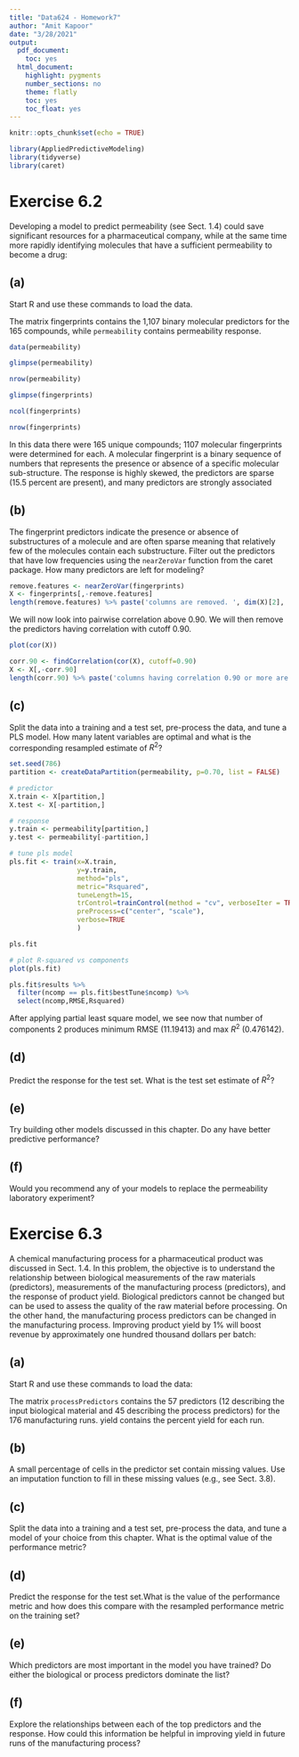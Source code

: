 ```yaml
---
title: "Data624 - Homework7"
author: "Amit Kapoor"
date: "3/28/2021"
output:
  pdf_document:
    toc: yes
  html_document:
    highlight: pygments
    number_sections: no
    theme: flatly
    toc: yes
    toc_float: yes
---
```


```r
knitr::opts_chunk$set(echo = TRUE)
```


```r

library(AppliedPredictiveModeling)
library(tidyverse)
library(caret)


```



# Exercise 6.2
Developing a model to predict permeability (see Sect. 1.4) could save significant resources for a pharmaceutical company, while at the same time more rapidly identifying molecules that have a sufficient permeability to become a drug:

## (a)
Start R and use these commands to load the data.

The matrix fingerprints contains the 1,107 binary molecular predictors for the 165 compounds, while `permeability` contains permeability response.


```r
data(permeability)
```



```r
glimpse(permeability)
```

```r
nrow(permeability)
```

```r
glimpse(fingerprints)
```


```r
ncol(fingerprints)
```


```r
nrow(fingerprints)
```


In this data there were 165 unique compounds; 1107 molecular fingerprints were determined for each. A molecular fingerprint is a binary sequence of numbers that represents the presence or absence of a specific molecular sub-structure. The response is highly skewed, the predictors are sparse (15.5 percent are present), and many predictors are strongly associated




## (b)
The fingerprint predictors indicate the presence or absence of substructures of a molecule and are often sparse meaning that relatively few of the molecules contain each substructure. Filter out the predictors that have low frequencies using the `nearZeroVar` function from the caret package. How many predictors are left for modeling?


```r
remove.features <- nearZeroVar(fingerprints)
X <- fingerprints[,-remove.features]
length(remove.features) %>% paste('columns are removed. ', dim(X)[2], ' predictors are left for modeling.') %>% print()
```


We will now look into pairwise correlation above 0.90. We will then remove the predictors having correlation with cutoff 0.90.


```r
plot(cor(X))
```


```r
corr.90 <- findCorrelation(cor(X), cutoff=0.90)
X <- X[,-corr.90]
length(corr.90) %>% paste('columns having correlation 0.90 or more are removed. ', dim(X)[2], ' predictors are left for modeling.') %>% print()
```





## (c)
Split the data into a training and a test set, pre-process the data, and tune a PLS model. How many latent variables are optimal and what is the corresponding resampled estimate of $R^2$?


```r
set.seed(786)
partition <- createDataPartition(permeability, p=0.70, list = FALSE)

# predictor
X.train <- X[partition,]
X.test <- X[-partition,]

# response 
y.train <- permeability[partition,]
y.test <- permeability[-partition,]

# tune pls model 
pls.fit <- train(x=X.train,
                 y=y.train,
                 method="pls",
                 metric="Rsquared",
                 tuneLength=15, 
                 trControl=trainControl(method = "cv", verboseIter = TRUE),
                 preProcess=c("center", "scale"), 
                 verbose=TRUE
                 )

pls.fit
```



```r
# plot R-squared vs components
plot(pls.fit)
```


```r
pls.fit$results %>% 
  filter(ncomp == pls.fit$bestTune$ncomp) %>% 
  select(ncomp,RMSE,Rsquared)
```


After applying partial least square model, we see now that number of components 2 produces minimum RMSE (11.19413) and max $R^2$ (0.476142).



## (d)
Predict the response for the test set. What is the test set estimate of $R^2$?



## (e)
Try building other models discussed in this chapter. Do any have better predictive performance?


## (f)
Would you recommend any of your models to replace the permeability laboratory experiment?





# Exercise 6.3
A chemical manufacturing process for a pharmaceutical product was discussed in Sect. 1.4. In this problem, the objective is to understand the relationship between biological measurements of the raw materials (predictors), measurements of the manufacturing process (predictors), and the response of product yield. Biological predictors cannot be changed but can be used to assess the quality of the raw material before processing. On the other hand, the manufacturing process predictors can be changed in the manufacturing process. Improving product yield by 1% will boost revenue by approximately one hundred thousand dollars per batch:


## (a)
Start R and use these commands to load the data:




The matrix `processPredictors` contains the 57 predictors (12 describing the input biological material and 45 describing the process predictors) for the 176 manufacturing runs. yield contains the percent yield for each run.


## (b) 
A small percentage of cells in the predictor set contain missing values. Use an imputation function to fill in these missing values (e.g., see Sect. 3.8).



## (c) 
Split the data into a training and a test set, pre-process the data, and tune a model of your choice from this chapter. What is the optimal value of the performance metric?


## (d) 
Predict the response for the test set.What is the value of the performance metric and how does this compare with the resampled performance metric on the training set?


## (e) 
Which predictors are most important in the model you have trained? Do either the biological or process predictors dominate the list?


## (f) 
Explore the relationships between each of the top predictors and the response. How could this information be helpful in improving yield in future runs of the manufacturing process?




















